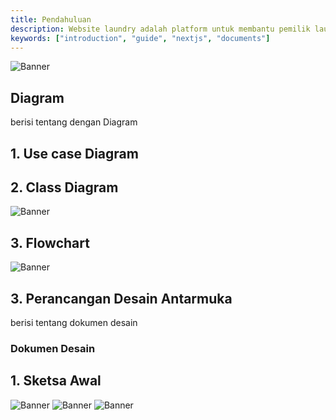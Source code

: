 ```yaml
---
title: Pendahuluan
description: Website laundry adalah platform untuk membantu pemilik laundry mengelola pesanan pelanggan, jadwal antar-jemput, laporan keuangan, dan jenis layanan dan untuk Mempermudah operasional bisnis secara digital.
keywords: ["introduction", "guide", "nextjs", "documents"]
---
```


![Banner](/images/laundry.png "Documents")


## Diagram 

berisi tentang dengan Diagram

## 1. Use case Diagram

## 2. Class Diagram
![Banner](/images/uml.png "Documents")

## 3. Flowchart
![Banner](/images/flowchart.png"Documents")


## 3. Perancangan Desain Antarmuka

berisi tentang dokumen desain 

### **Dokumen Desain**

## 1. Sketsa Awal
![Banner](/images/sketsa1.png "Documents")
![Banner](/images/sketsa2.png "Documents")
![Banner](/images/sketsa3.png "Documents")
